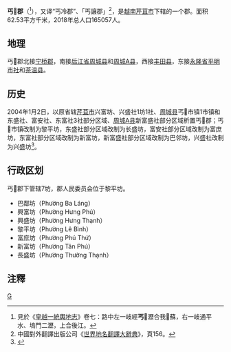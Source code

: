 {{Infobox Settlement
|name                   = 丐𪘵郡
|settlement_type        = 郡
|official_name          = 
|other_name             = 
|native_name            = {{lang|vi|Quận Cái Răng}}
|nickname               = 
|motto                  = 
|image_skyline          = Sông Cần Thơ (Việt Nam).jpg
|imagesize              = 
|image_caption          = 
|image_flag             = 
|flag_size              = 
|image_seal             = 
|seal_size              = 
|image_shield           = 
|shield_size            = 
|image_blank_emblem     = 
|blank_emblem_size      = 
|image_map              = {{Infobox mapframe|frame-width=250|zoom=10}}
|mapsize                = 
|map_caption            = 
|image_map1             = 
|mapsize1               = 
|map_caption1           = 
|pushpin_map            = Vietnam
|pushpin_label_position = bottom
|pushpin_map_caption    = 
|pushpin_map1           = 
|pushpin_label_position1= 
|pushpin_map_caption1   = 
|subdivision_type       = 国家
|subdivision_name       = {{flag|Vietnam}}
|subdivision_type1      = [[越南行政区划|直辖市]]
|subdivision_name1      = [[芹苴市|芹苴市]]
|subdivision_type2      = 行政区划
|subdivision_name2      = 7坊
|subdivision_type3      = 
|subdivision_name3      = 
|seat_type              = 
|seat                   = 
|government_type        = 
|leader_title           = 
|leader_name            = 
|leader_title1          = 
|leader_name1           = 
|established_title      = 
|established_date       = 
|area_magnitude         = 
|unit_pref              = 
|area_footnotes         = 
|area_total_km2         = 62.53
|area_land_km2          = 
|area_water_km2         = 
|area_water_percent     = 
|area_urban_km2         = 
|area_metro_km2         = 
|population_as_of       = 2019年
|population_footnotes   = 
|population_note        = 
|population_total       = 165057
|population_density_km2 = auto
|population_metro             = 
|population_density_metro_km2 = 
|population_urban             = 
|population_density_urban_km2 = 
|timezone               = [[越南标准时间|越南标准时间]]
|utc_offset             = +7
|elevation_footnotes    = 
|elevation_m            = 
|coor_type              = 
|coordinates            = 
|postal_code_type       = 
|postal_code            = 
|area_code              = 
|website                = [http://cantho.gov.vn/wps/portal/cairang/ 丐𪘵郡电子信息门户网站]
|footnotes              = 
}}
'''丐𪘵郡'''（{{vie|v='''Quận Cái Răng'''|hn=郡丐𪘵}}<ref>見於《[[皇越一統輿地志|皇越一統輿地志]]》卷七：路中左一岐經'''丐𪘵'''瀝合我𤎕蘇，右一岐通平水、塢門二瀝，上合後江。</ref>），又译“丐冷郡”、「丐讓郡」<ref>中國對外翻譯出版公司《[[世界地名翻譯大辭典|世界地名翻譯大辭典]]》，頁156。</ref>，是[[越南|越南]][[芹苴市|芹苴市]]下辖的一个郡。面积62.53平方千米，2018年总人口165057人。

==地理==
丐𪘵郡北接[[宁桥郡|宁桥郡]]，南接[[后江省|后江省]][[周城县_(后江省)|周城县]]和[[周城A县|周城A县]]，西接[[丰田县_(芹苴市)|丰田县]]，东接[[永隆省|永隆省]][[平明市社|平明市社]]和[[茶温县|茶温县]]。

==历史==
2004年1月2日，以原省辖[[芹苴市|芹苴市]]兴富坊、兴盛社1坊1社、[[周城县_(后江省)|周城县]]丐𪘵市镇1市镇和东盛社、富安社、东富社3社部分区域、[[周城A县|周城A县]]新富盛社部分区域析置丐𪘵郡；丐𪘵市镇改制为黎平坊，东盛社部分区域改制为长盛坊，富安社部分区域改制为富庶坊，东富社部分区域改制为新富坊，新富盛社部分区域改制为巴邻坊，兴盛社改制为兴盛坊<ref>{{Cite web |url=https://thuvienphapluat.vn/van-ban/Bo-may-hanh-chinh/Nghi-dinh-05-2004-ND-CP-thanh-lap-cac-quan-Ninh-Kieu-Binh-Thu-Cai-Rang-O-Mon-huyen-Phong-Dien-Co-Do-Vinh-Thach-Thot-Not-thuoc-thanh-pho-Can-Tho-52394.aspx |title=Nghị định 05/2004/NĐ-CP về việc thành lập các quận Ninh Kiều, Bình Thuỷ, Cái Răng, Ô Môn, các huyện Phong Điền, Cờ Đỏ, Vĩnh Thạch, Thốt Nốt và các xã, phường, thị trấn thuộc thành phố Cần Thơ trực thuộc Trung ương |accessdate=2020-04-08 |archive-date=2020-04-01 |archive-url=https://web.archive.org/web/20200401165323/https://thuvienphapluat.vn/van-ban/Bo-may-hanh-chinh/Nghi-dinh-05-2004-ND-CP-thanh-lap-cac-quan-Ninh-Kieu-Binh-Thu-Cai-Rang-O-Mon-huyen-Phong-Dien-Co-Do-Vinh-Thach-Thot-Not-thuoc-thanh-pho-Can-Tho-52394.aspx |dead-url=no }}</ref>。

==行政区划==
丐𪘵郡下管辖7坊，郡人民委员会位于黎平坊。
*巴鄰坊（Phường Ba Láng）
*興富坊（Phường Hưng Phú）
*興盛坊（Phường Hưng Thạnh）
*黎平坊（Phường Lê Bình）
*富庶坊（Phường Phú Thứ）
*新富坊（Phường Tân Phú）
*長盛坊（Phường Thường Thạnh）

==注釋==
{{reflist}}
{{芹苴市行政区划}}
{{越南九龙江三角洲之县市镇区域划分}}
[[Category:芹苴市郡份|G]]